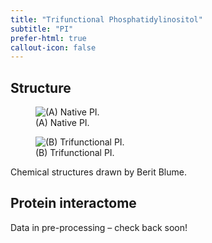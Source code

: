 ```yaml
---
title: "Trifunctional Phosphatidylinositol"
subtitle: "PI"
prefer-html: true
callout-icon: false
---
```


## Structure

:::{.border}
::: {layout="[[100], [100]]"}
![(A) Native PI.](/LipidProbe/Structures/PI.png)

![(B) Trifunctional PI.](/LipidProbe/Structures/TF_PI.png)

Chemical structures drawn by Berit Blume.
:::
:::

## Protein interactome

Data in pre-processing -- check back soon!